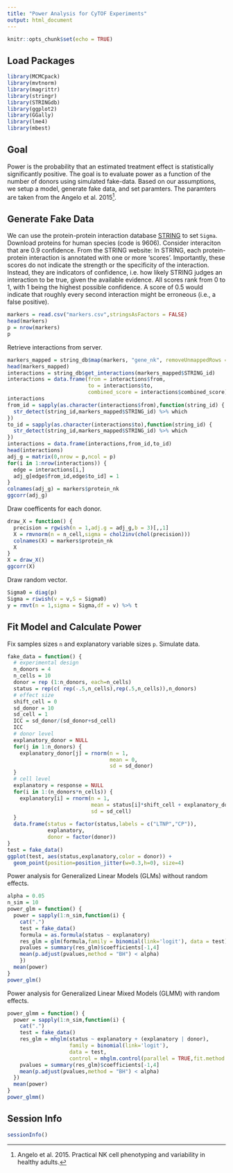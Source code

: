 ```yaml
---
title: "Power Analysis for CyTOF Experiments"
output: html_document
---
```


```r
knitr::opts_chunk$set(echo = TRUE)
```

## Load Packages

```r
library(MCMCpack)
library(mvtnorm)
library(magrittr)
library(stringr)
library(STRINGdb)
library(ggplot2)
library(GGally)
library(lme4)
library(mbest)
```

## Goal

Power is the probability that an estimated treatment effect is statistically significantly positive. The goal is to evaluate power as a function of the number of donors using simulated fake-data. Based on our assumptions, we setup a model, generate fake data, and set paramters. The paramters are taken from the Angelo et al. 2015[^1].

## Generate Fake Data

We can use the protein-protein interaction database [STRING](http://string-db.org/) to set ``Sigma``. Download proteins for human species (code is 9606). Consider interaciton that are 0.9 confidence. From the STRING website: In STRING, each protein-protein interaction is annotated with one or more 'scores'. Importantly, these scores do not indicate the strength or the specificity of the interaction. Instead, they are indicators of confidence, i.e. how likely STRING judges an interaction to be true, given the available evidence. All scores rank from 0 to 1, with 1 being the highest possible confidence. A score of 0.5 would indicate that roughly every second interaction might be erroneous (i.e., a false positive).

```r
markers = read.csv("markers.csv",stringsAsFactors = FALSE)
head(markers)
p = nrow(markers)
p
```

Retrieve interactions from server.

```r
markers_mapped = string_db$map(markers, "gene_nk", removeUnmappedRows = FALSE)
head(markers_mapped)
interactions = string_db$get_interactions(markers_mapped$STRING_id)
interactions = data.frame(from = interactions$from,
                          to = interactions$to,
                          combined_score = interactions$combined_score)
interactions
from_id = sapply(as.character(interactions$from),function(string_id) {
  str_detect(string_id,markers_mapped$STRING_id) %>% which
})
to_id = sapply(as.character(interactions$to),function(string_id) {
  str_detect(string_id,markers_mapped$STRING_id) %>% which
})
interactions = data.frame(interactions,from_id,to_id)
head(interactions)
adj_g = matrix(0,nrow = p,ncol = p)
for(i in 1:nrow(interactions)) {
  edge = interactions[i,]
  adj_g[edge$from_id,edge$to_id] = 1
}
colnames(adj_g) = markers$protein_nk
ggcorr(adj_g)
```

Draw coefficents for each donor.

```r
draw_X = function() {
  precision = rgwish(n = 1,adj.g = adj_g,b = 3)[,,1]
  X = rmvnorm(n = n_cell,sigma = chol2inv(chol(precision)))
  colnames(X) = markers$protein_nk
  X
}
X = draw_X()
ggcorr(X)
```

Draw random vector.

```r
Sigma0 = diag(p)
Sigma = riwish(v = v,S = Sigma0)
y = rmvt(n = 1,sigma = Sigma,df = v) %>% t
```

## Fit Model and Calculate Power

Fix samples sizes ``n`` and explanatory variable sizes ``p``. Simulate data.

```r
fake_data = function() {
  # experimental design
  n_donors = 4
  n_cells = 10
  donor = rep (1:n_donors, each=n_cells)
  status = rep(c( rep(-.5,n_cells),rep(.5,n_cells)),n_donors)
  # effect size
  shift_cell = 0
  sd_donor = 10
  sd_cell = 1
  ICC = sd_donor/(sd_donor+sd_cell)
  ICC
  # donor level
  explanatory_donor = NULL
  for(j in 1:n_donors) {
    explanatory_donor[j] = rnorm(n = 1,
                                 mean = 0,
                                 sd = sd_donor)
  }
  # cell level
  explanatory = response = NULL
  for(i in 1:(n_donors*n_cells)) {
    explanatory[i] = rnorm(n = 1,
                           mean = status[i]*shift_cell + explanatory_donor[donor[i]],
                           sd = sd_cell)
  }
  data.frame(status = factor(status,labels = c("LTNP","CP")),
             explanatory,
             donor = factor(donor))
}
test = fake_data()
ggplot(test, aes(status,explanatory,color = donor)) + 
  geom_point(position=position_jitter(w=0.3,h=0), size=4)
```

Power analysis for Generalized Linear Models (GLMs) without random effects.

```r
alpha = 0.05
n_sim = 10
power_glm = function() {
  power = sapply(1:n_sim,function(i) {
    cat(".")
    test = fake_data()
    formula = as.formula(status ~ explanatory)
    res_glm = glm(formula,family = binomial(link='logit'), data = test)
    pvalues = summary(res_glm)$coefficients[-1,4]
    mean(p.adjust(pvalues,method = "BH") < alpha)
    })
  mean(power)
}
power_glm()
```

Power analysis for Generalized Linear Mixed Models (GLMM) with random effects.

```r
power_glmm = function() {
  power = sapply(1:n_sim,function(i) {
    cat(".")
    test = fake_data()
    res_glm = mhglm(status ~ explanatory + (explanatory | donor),
                    family = binomial(link='logit'),
                    data = test,
                    control = mhglm.control(parallel = TRUE,fit.method = 'firthglm.fit'))
    pvalues = summary(res_glm)$coefficients[-1,4]
    mean(p.adjust(pvalues,method = "BH") < alpha)
  })
  mean(power)
}
power_glmm()
```

## Session Info

```r
sessionInfo()
```

[^1]: Angelo et al. 2015. Practical NK cell phenotyping and variability in healthy adults.
